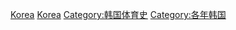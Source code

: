 [[Category:各年份各國體育|Korea]]
[[Category:各年份亞洲體育|Korea]]
[[Category:韩国体育史|Category:韩国体育史]]
[[Category:各年韩国|Category:各年韩国]]